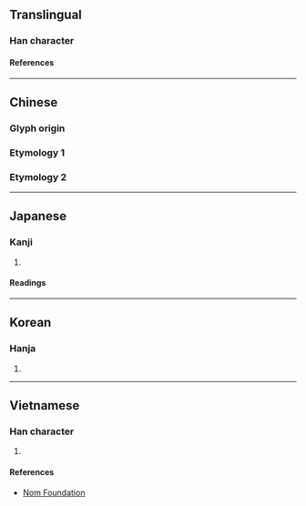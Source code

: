 {{character info}}
==Translingual==

===Han character===
{{Han char|rn=64|rad=手|as=16|sn=19|four=|canj=QMHM|ids=⿰扌歷}}

====References====
{{Han ref|kx=0462.280|dkj=12957|dj=0811.280|hdz=31982.090|uh=650A}}

----

==Chinese==

===Glyph origin===
{{Han etym}}

===Etymology 1===
{{zh-see|擽|v}}

===Etymology 2===
{{zh-see|搦|v}}

----

==Japanese==

===Kanji===
{{ja-kanji|grade=|rs=手16}}

# {{rfdef|ja|sort=手16}}

====Readings====
{{ja-readings
|on=ふき, りゃく
|kun=うつ
}}

----

==Korean==

===Hanja===
{{ko-hanja|hangeul=[[려]]>[[여]]|eumhun=|rv=ryeo>yeo|mr=ryŏ>yŏ|y=lye>ye}}

# {{rfdef|ko|sort=手16}}

----

==Vietnamese==

===Han character===
{{vi-readings|rs=手16|reading=[[lách]], [[rạch]], [[rịch]], [[vạch]]}}

# {{rfdef|vi|sort=手16}}

====References====
* [http://nomfoundation.org/common/nom_details.php?codepoint=650a Nom Foundation]